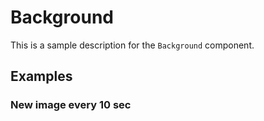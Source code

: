 


<Meta title="Components/Background" />

# Background

This is a sample description for the `Background` component.

## Examples

### New image every 10 sec

<Story name="Static">
  <MemoryRouter>
    <Background rotatePeriod="10000"></Background>
  </MemoryRouter>
</Story>
